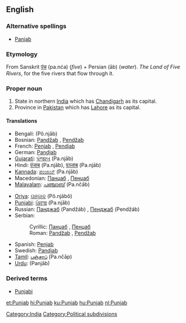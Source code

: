 ==English==
{{wikipedia}}
===Alternative spellings===
*[[Panjab]]

===Etymology===
From Sanskrit [[पंच]] (pa.nća) (''five'') + Persian {{FAchar|[[اب|آب]]}} (āb) (''water'').  ''The Land of Five Rivers'', for the five rivers that flow through it.

===Proper noun===
{{en-proper noun}}

# State in northern [[India]] which has [[Chandigarh]] as its capital.
# Province in [[Pakistan]] which has [[Lahore]] as its capital.

====Translations====
{{top}}
*Bengali: {{BNchar|[[পঞ্জাব]]}} (Pô.njāb)
*Bosnian: [[Pandžab#Bosnian|Pandžab]] {{m}}, [[Pendžab#Bosnian|Pendžab]] {{m}}
*French: [[Penjab]] {{m}}, [[Pendjab]] {{m}}
*German: [[Pandjab]]
*[[Gujarati]]: [[પંજાબ]] (Pa.njāb)
*Hindi: [[पंजाब]] (Pa.njāb), [[पञ्जाब]] (Pa.njāb)
*[[Kannada]]: [[ಪಂಜಾಬ್]] (Pa.njāb)
*Macedonian: [[Панџаб#Macedonian|Панџаб]] {{m}}, [[Пенџаб#Macedonian|Пенџаб]] {{m}}
*[[Malayalam]]: [[പഞ്ചാബ്]] (Pa.nčāb)
{{mid}}
*[[Oriya]]: [[ପଞ୍ଜାବ]] (Pô.njābô)
*[[Punjabi]]: [[ਪੰਜਾਬ]] (Pa.njāb)
*Russian: [[Панджаб]] (Pandžáb) {{m}}, [[Пенджаб]] (Pendžáb) {{m}}
*Serbian:
*:Cyrillic: [[Панџаб#Serbian|Панџаб]] {{m}}, [[Пенџаб#Serbian|Пенџаб]] {{m}}
*:Roman: [[Pandžab#Serbian|Pandžab]] {{m}}, [[Pendžab#Serbian|Pendžab]] {{m}}
*Spanish: [[Penjab]] {{m}}
*Swedish: [[Pandjab]]
*[[Tamil]]: [[பஞ்சாப்]] (Pa.nčāp)
*[[Urdu]]: {{URchar|[[پنجاب]]}} (Panjāb)
{{bottom}}

===Derived terms===
*[[Punjabi]]

[[Category:India]]
[[Category:Political subdivisions]]

[[et:Punjab]]
[[hi:Punjab]]
[[ku:Punjab]]
[[hu:Punjab]]
[[nl:Punjab]]